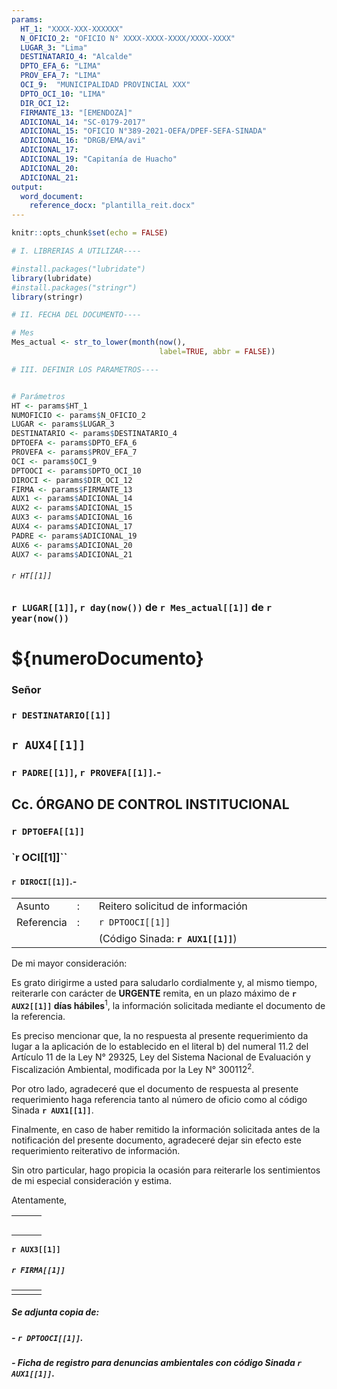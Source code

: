 ---
params:
  HT_1: "XXXX-XXX-XXXXXX"
  N_OFICIO_2: "OFICIO N° XXXX-XXXX-XXXX/XXXX-XXXX"
  LUGAR_3: "Lima"
  DESTINATARIO_4: "Alcalde"
  DPTO_EFA_6: "LIMA"
  PROV_EFA_7: "LIMA"
  OCI_9:  "MUNICIPALIDAD PROVINCIAL XXX"
  DPTO_OCI_10: "LIMA"
  DIR_OCI_12:
  FIRMANTE_13: "[EMENDOZA]"
  ADICIONAL_14: "SC-0179-2017"
  ADICIONAL_15: "OFICIO N°389-2021-OEFA/DPEF-SEFA-SINADA"
  ADICIONAL_16: "DRGB/EMA/avi"
  ADICIONAL_17:
  ADICIONAL_19: "Capitanía de Huacho"
  ADICIONAL_20:
  ADICIONAL_21:
output: 
  word_document:
    reference_docx: "plantilla_reit.docx"
---

```{r setup, include=FALSE}

knitr::opts_chunk$set(echo = FALSE)

# I. LIBRERIAS A UTILIZAR----

#install.packages("lubridate")
library(lubridate)
#install.packages("stringr")
library(stringr)

# II. FECHA DEL DOCUMENTO----

# Mes
Mes_actual <- str_to_lower(month(now(), 
                                 label=TRUE, abbr = FALSE))

# III. DEFINIR LOS PARAMETROS----


# Parámetros
HT <- params$HT_1 
NUMOFICIO <- params$N_OFICIO_2
LUGAR <- params$LUGAR_3
DESTINATARIO <- params$DESTINATARIO_4
DPTOEFA <- params$DPTO_EFA_6
PROVEFA <- params$PROV_EFA_7
OCI <- params$OCI_9 
DPTOOCI <- params$DPTO_OCI_10
DIROCI <- params$DIR_OCI_12
FIRMA <- params$FIRMANTE_13
AUX1 <- params$ADICIONAL_14
AUX2 <- params$ADICIONAL_15
AUX3 <- params$ADICIONAL_16
AUX4 <- params$ADICIONAL_17
PADRE <- params$ADICIONAL_19
AUX6 <- params$ADICIONAL_20
AUX7 <- params$ADICIONAL_21


```

###### `r HT[[1]]`

### `r LUGAR[[1]]`, `r day(now())` de `r Mes_actual[[1]]` de `r year(now())`

# \${numeroDocumento}

### Señor

### `r DESTINATARIO[[1]]`

## `r AUX4[[1]]`

### `r PADRE[[1]]`, `r PROVEFA[[1]]`.-

##

## Cc. ÓRGANO DE CONTROL INSTITUCIONAL

### `r DPTOEFA[[1]]`

### `r OCI[[1]]``

#### `r DIROCI[[1]]`.-

|            |     |                                                     |
|------------|-----|-----------------------------------------------------|
| Asunto     | :   | Reitero solicitud de información                    |
| Referencia | :   | `r DPTOOCI[[1]]`                                    |
|            |     | (Código Sinada: **`r AUX1[[1]]`**)                  |

De mi mayor consideración:

Es grato dirigirme a usted para saludarlo cordialmente y, al mismo tiempo, reiterarle con carácter de **URGENTE** remita, en un plazo máximo de **`r AUX2[[1]]` días hábiles**$^1$, la información solicitada mediante el documento de la referencia.

Es preciso mencionar que, la no respuesta al presente requerimiento da lugar a la aplicación de lo establecido en el literal b) del numeral 11.2 del Artículo 11 de la Ley N° 29325, Ley del Sistema Nacional de Evaluación y Fiscalización Ambiental, modificada por la Ley N° 300112$^2$.

Por otro lado, agradeceré que el documento de respuesta al presente requerimiento haga referencia tanto al número de oficio como al código Sinada **`r AUX1[[1]]`**. 

Finalmente, en caso de haber remitido la información solicitada antes de la notificación del presente documento, agradeceré dejar sin efecto este requerimiento reiterativo de información. 

Sin otro particular, hago propicia la ocasión para reiterarle los sentimientos de mi especial consideración y estima. 

Atentamente,


|     |     |     |
|-----|-----|-----|
|     |     |     |
|     |     |     |
|     |     |     |
|     |     |     |
|     |     |     |


**`r AUX3[[1]]`**

##### `r FIRMA[[1]]`
|     |     |     |
|-----|-----|-----|
|     |     |     |

##### Se adjunta copia de:

##### - `r DPTOOCI[[1]]`.

##### - Ficha de registro para denuncias ambientales con código Sinada `r AUX1[[1]]`.



